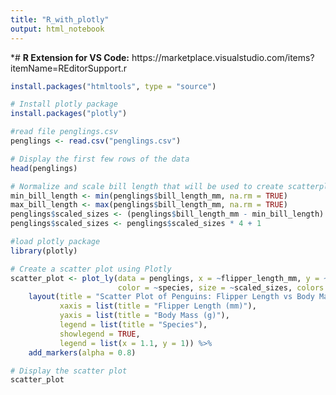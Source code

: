 ```yaml
---
title: "R_with_plotly"
output: html_notebook
---
```

*# **R Extension for VS Code:**
 https://marketplace.visualstudio.com/items?itemName=REditorSupport.r
 
 
 
```r
install.packages("htmltools", type = "source")
```

```r
# Install plotly package
install.packages("plotly")
```

```r
#read file penglings.csv
penglings <- read.csv("penglings.csv")

# Display the first few rows of the data
head(penglings)
```
```r
# Normalize and scale bill length that will be used to create scatterplots
min_bill_length <- min(penglings$bill_length_mm, na.rm = TRUE)
max_bill_length <- max(penglings$bill_length_mm, na.rm = TRUE)
penglings$scaled_sizes <- (penglings$bill_length_mm - min_bill_length) / (max_bill_length - min_bill_length)
penglings$scaled_sizes <- penglings$scaled_sizes * 4 + 1
```


```r
#load plotly package
library(plotly)
```
```r
# Create a scatter plot using Plotly
scatter_plot <- plot_ly(data = penglings, x = ~flipper_length_mm, y = ~body_mass_g, type = "scatter", mode = "markers",
                        color = ~species, size = ~scaled_sizes, colors = c("darkorange", "darkgreen", "purple")) %>%
    layout(title = "Scatter Plot of Penguins: Flipper Length vs Body Mass",
           xaxis = list(title = "Flipper Length (mm)"),
           yaxis = list(title = "Body Mass (g)"),
           legend = list(title = "Species"),
           showlegend = TRUE,
           legend = list(x = 1.1, y = 1)) %>%
    add_markers(alpha = 0.8)

# Display the scatter plot
scatter_plot
```
